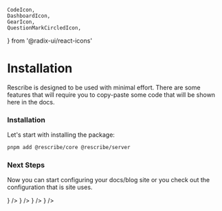 	CodeIcon,
	DashboardIcon,
	GearIcon,
	QuestionMarkCircledIcon,
} from '@radix-ui/react-icons'

# Installation

Rescribe is designed to be used with minimal effort. There are some features that will require you to copy-paste some code
that will be shown here in the docs.

### Installation

Let's start with installing the package:

```bash
pnpm add @rescribe/core @rescribe/server
```

### Next Steps

Now you can start configuring your docs/blog site or you check out the configuration that is site uses.

<CardGroup cols={2}>
	<Card
		title='Development'
		description='Run Rescribe on your computer locally and build your docs site'
		href='/docs/development'
		icon={<CodeIcon className='h-6 w-6' />}
	/>
	<Card
		title='Configuration'
		description='Customize the logo, navbar, footer, and more with the Rescribe configuration file'
		href='/docs/rescribe-config'
		icon={<GearIcon className='h-6 w-6' />}
	/>
	<Card
		title='Components'
		description='Components that enhance the docs experience, like Cards, Callouts, and more'
		href='/docs/accordion'
		icon={<DashboardIcon className='h-6 w-6' />}
	/>
	<Card
		title='Example'
		description="Check Rescribe's own configuration file to see an example of how to configure your own site"
		href='/docs/example-config'
		icon={<QuestionMarkCircledIcon className='h-6 w-6' />}
	/>
</CardGroup>
